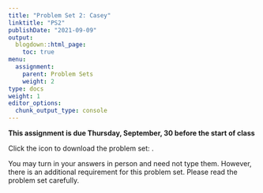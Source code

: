 ```yaml
---
title: "Problem Set 2: Casey"
linktitle: "PS2"
publishDate: "2021-09-09"
output:
  blogdown::html_page:
    toc: true
menu:
  assignment:
    parent: Problem Sets
    weight: 2
type: docs
weight: 1
editor_options:
  chunk_output_type: console
---
```



:::fyi
**This assignment is due Thursday, September, 30 before the start of class**


Click the icon to download the problem set: [<i class="fas fa-file-download"></i>](/ps/PS2.pdf).

You may turn in your answers in person and need not type them. However, there is an additional requirement for this problem set. Please read the problem set carefully.
:::
